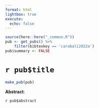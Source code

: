 ```yaml
---
format: html
lightbox: true
execute:
  echo: false
---
```


```r
source(here::here("_common.R"))
pub <- get_pubs() %>% 
    filter(bibtexkey == 'carabali2022a')
pub$summary <- FALSE
```

# `r pub$title` 

```r
make_pub(pub)
```

**Abstract**:

`r pub$abstract`


